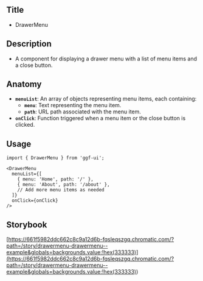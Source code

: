 ## Title

- DrawerMenu

## Description

- A component for displaying a drawer menu with a list of menu items and a close button.

## Anatomy

- **`menuList`**: An array of objects representing menu items, each containing:
  - **`menu`**: Text representing the menu item.
  - **`path`**: URL path associated with the menu item.
- **`onClick`**: Function triggered when a menu item or the close button is clicked.

## Usage

```tsx
import { DrawerMenu } from 'ggf-ui';
```

```tsx
<DrawerMenu
  menuList={[
    { menu: 'Home', path: '/' },
    { menu: 'About', path: '/about' },
    // Add more menu items as needed
  ]}
  onClick={onClick}
/>
```

## Storybook

[https://661f5982ddc662c8c9a12d6b-fqsleqszgq.chromatic.com/?path=/story/drawermenu-drawermenu--example&globals=backgrounds.value:!hex(333333)](<https://661f5982ddc662c8c9a12d6b-fqsleqszgq.chromatic.com/?path=/story/drawermenu-drawermenu--example&globals=backgrounds.value:!hex(333333)>)
